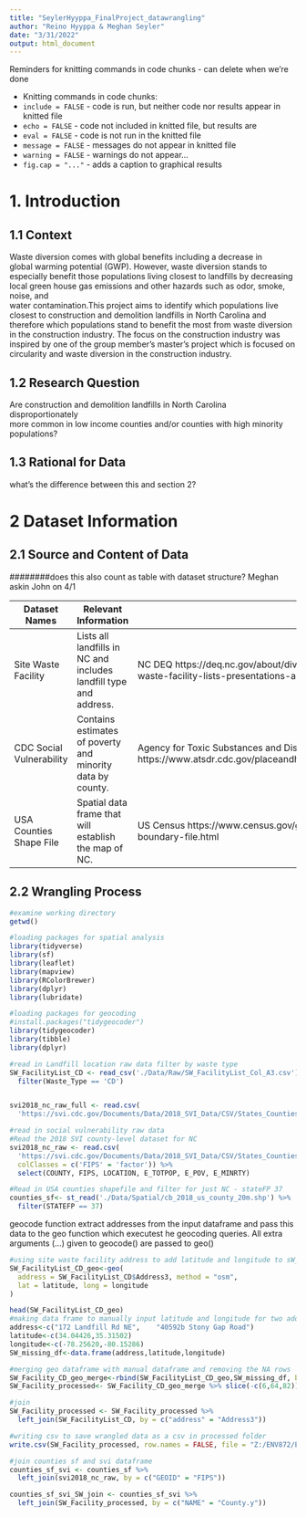 ```yaml
---
title: "SeylerHyyppa_FinalProject_datawrangling"
author: "Reino Hyyppa & Meghan Seyler"
date: "3/31/2022"
output: html_document
---
```

Reminders for knitting commands in code chunks - can delete when we're done

* Knitting commands in code chunks:
 - `include = FALSE` - code is run, but neither code nor results appear in knitted file
 - `echo = FALSE`    - code not included in knitted file, but results are
 - `eval = FALSE`    - code is not run in the knitted file
 - `message = FALSE` - messages do not appear in knitted file
 - `warning = FALSE` - warnings do not appear...
 - `fig.cap = "..."` - adds a caption to graphical results

# 1. Introduction 

## 1.1 Context 

Waste diversion comes with global benefits including a decrease in  
global warming potential (GWP). However, waste diversion stands to especially 
benefit those populations living closest to landfills by decreasing local 
green house gas emissions and other hazards such as odor, smoke, noise, and  
water contamination.This project aims to identify which populations live closest
to construction and demolition landfills in North Carolina and therefore which 
populations stand to benefit the most from waste diversion in the construction 
industry. The focus on the construction industry was inspired by one of the 
group member's master's project which is focused on circularity and waste 
diversion in the construction industry. 


## 1.2 Research Question
Are construction and demolition landfills in North Carolina disproportionately  
more common in low income counties and/or counties with high minority  
populations?

## 1.3 Rational for Data 

####### what's the difference between this and section 2?

# 2 Dataset Information 

## 2.1 Source and Content of Data

########does this also count as table with dataset structure? Meghan askin John on 4/1

Dataset Names | Relevant Information | Source |
------------- | ---------------------| -----
Site Waste Facility  | Lists all landfills in NC and includes landfill type and address. | NC DEQ   https://deq.nc.gov/about/divisions/waste-management/solid-waste-section/solid-waste-facility-lists-presentations-and-annual-reports/solid-waste-facility-lists
CDC Social Vulnerability | Contains estimates of poverty and minority data by county. | Agency for Toxic Substances and Disease Registry https://www.atsdr.cdc.gov/placeandhealth/svi/documentation/SVI_documentation_2018.html
USA Counties Shape File | Spatial data frame that will establish the map of NC. | US Census   https://www.census.gov/geographies/mapping-files/time-series/geo/carto-boundary-file.html

## 2.2 Wrangling Process

```r
#examine working directory
getwd()

#loading packages for spatial analysis 
library(tidyverse)
library(sf)
library(leaflet)
library(mapview)
library(RColorBrewer)
library(dplyr)
library(lubridate)

#loading packages for geocoding
#install.packages("tidygeocoder")
library(tidygeocoder)
library(tibble)
library(dplyr)

```


```r
#read in Landfill location raw data filter by waste type
SW_FacilityList_CD <- read_csv('./Data/Raw/SW_FacilityList_Col_A3.csv')%>%
  filter(Waste_Type == 'CD')


svi2018_nc_raw_full <- read.csv(
  'https://svi.cdc.gov/Documents/Data/2018_SVI_Data/CSV/States_Counties/NorthCarolina_COUNTY.csv')

#read in social vulnerability raw data 
#Read the 2018 SVI county-level dataset for NC
svi2018_nc_raw <- read.csv(
  'https://svi.cdc.gov/Documents/Data/2018_SVI_Data/CSV/States_Counties/NorthCarolina_COUNTY.csv',
  colClasses = c('FIPS' = 'factor')) %>% 
  select(COUNTY, FIPS, LOCATION, E_TOTPOP, E_POV, E_MINRTY)

#Read in USA counties shapefile and filter for just NC - stateFP 37
counties_sf<- st_read('./Data/Spatial/cb_2018_us_county_20m.shp') %>% 
  filter(STATEFP == 37) 

```

geocode function extract addresses from the input dataframe and pass this data to the geo function which executest he geocoding queries. All extra arguments (...) given to geocode() are passed to geo() 
```r
#using site waste facility address to add latitude and longitude to sW_Facility_List_CD datafra
SW_FacilityList_CD_geo<-geo(
  address = SW_FacilityList_CD$Address3, method = "osm",
  lat = latitude, long = longitude
)

head(SW_FacilityList_CD_geo)
#making data frame to manually input latitude and longitude for two addresses
address<-c("172 Landfill Rd NE", 	"40592b Stony Gap Road")
latitude<-c(34.04426,35.31502)
longitude<-c(-78.25620,-80.15286)
SW_missing_df<-data.frame(address,latitude,longitude)

#merging geo dataframe with manual dataframe and removing the NA rows
SW_Facility_CD_geo_merge<-rbind(SW_FacilityList_CD_geo,SW_missing_df, by=c("address","longitude","latitude"))
SW_Facility_processed<- SW_Facility_CD_geo_merge %>% slice(-c(6,64,82))

#join 
SW_Facility_processed <- SW_Facility_processed %>% 
  left_join(SW_FacilityList_CD, by = c("address" = "Address3"))

#writing csv to save wrangled data as a csv in processed folder 
write.csv(SW_Facility_processed, row.names = FALSE, file = "Z:/ENV872/ENV872-SeylerHyyppa_Final/Data/Processed/SW_Facility_Processed.csv")

```

```r
#join counties sf and svi dataframe
counties_sf_svi <- counties_sf %>% 
  left_join(svi2018_nc_raw, by = c("GEOID" = "FIPS"))

counties_sf_svi_SW_join <- counties_sf_svi %>% 
  left_join(SW_Facility_processed, by = c("NAME" = "County.y"))

```







